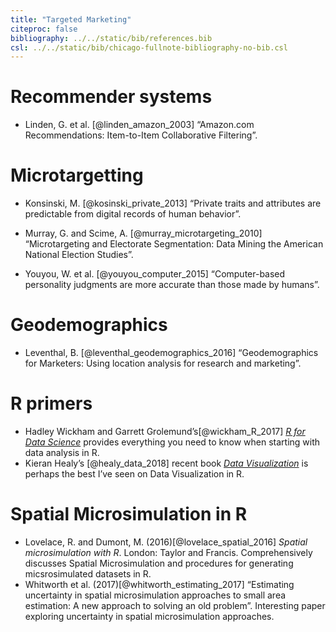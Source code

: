 ```yaml
---
title: "Targeted Marketing"
citeproc: false
bibliography: ../../static/bib/references.bib
csl: ../../static/bib/chicago-fullnote-bibliography-no-bib.csl
---
```


# Recommender systems

- <i class="far fa-file-pdf"></i> Linden, G. et al.  [@linden_amazon_2003] "Amazon.com Recommendations: Item-to-Item Collaborative Filtering".

# Microtargetting

- <i class="far fa-file-pdf"></i> Konsinski, M.  [@kosinski_private_2013] "Private traits and attributes are predictable from digital records of human behavior".

- <i class="far fa-file-pdf"></i> Murray, G. and Scime, A.  [@murray_microtargeting_2010] "Microtargeting and Electorate Segmentation: Data Mining the American National Election Studies".

- <i class="far fa-file-pdf"></i> Youyou, W. et al.  [@youyou_computer_2015] "Computer-based personality judgments are more accurate than those made by humans".

# Geodemographics

- <i class="fas fa-book"></i> Leventhal, B.  [@leventhal_geodemographics_2016] "Geodemographics for Marketers: Using location analysis for research and marketing".

# R primers

- <i class="fas fa-book"></i> Hadley Wickham and Garrett Grolemund's[@wickham_R_2017] [_R for Data Science_](https://r4ds.had.co.nz/) provides everything you need to know when starting with data analysis in R.
- <i class="fas fa-book"></i> Kieran Healy's [@healy_data_2018] recent book [_Data Visualization_](http://socviz.co/.html) is perhaps the best I've seen on Data Visualization in R.


# Spatial Microsimulation in R

-  <i class="fas fa-book"></i>  Lovelace, R. and Dumont, M. (2016)[@lovelace_spatial_2016] _Spatial microsimulation with R_. London: Taylor and Francis. Comprehensively discusses Spatial Microsimulation and procedures for generating micsrosimulated datasets in R.
- <i class="far fa-file-pdf"></i> Whitworth et al. (2017)[@whitworth_estimating_2017] "Estimating uncertainty in spatial microsimulation approaches to small area estimation: A new approach to solving an old problem". Interesting paper exploring uncertainty in spatial microsimulation approaches.
